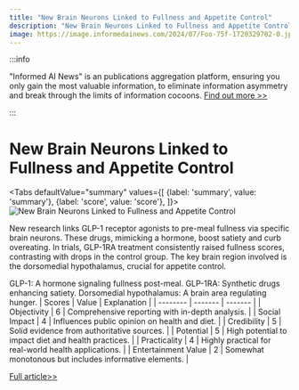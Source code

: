 ```yaml
---
title: "New Brain Neurons Linked to Fullness and Appetite Control"
description: "New Brain Neurons Linked to Fullness and Appetite Control"
image: https://image.informedainews.com/2024/07/Foo-75f-1720329702-0.jpg
---
```



:::info

"Informed AI News" is an publications aggregation platform, ensuring you only gain the most valuable information, to eliminate information asymmetry and break through the limits of information cocoons.  [Find out more >>](/)

:::

# New Brain Neurons Linked to Fullness and Appetite Control


<Tabs
	defaultValue="summary"
	values={[
	{label: 'summary', value: 'summary'},
	{label: 'score', value: 'score'},
]}>
<TabItem value="summary">
<img
  src="https://image.informedainews.com/2024/07/Foo-75f-1720329702-0.jpg"
  alt="New Brain Neurons Linked to Fullness and Appetite Control"
/>



New research links GLP-1 receptor agonists to pre-meal fullness via specific brain neurons. These drugs, mimicking a hormone, boost satiety and curb overeating. In trials, GLP-1RA treatment consistently raised fullness scores, contrasting with drops in the control group. The key brain region involved is the dorsomedial hypothalamus, crucial for appetite control.

GLP-1: A hormone signaling fullness post-meal.
GLP-1RA: Synthetic drugs enhancing satiety.
Dorsomedial hypothalamus: A brain area regulating hunger.
</TabItem>
<TabItem value="score">
	| Scores     | Value   | Explanation |
	| -------- | ------- | ------- |
	| Objectivity  | 6    | Comprehensive reporting with in-depth analysis.    |
	| Social Impact | 4     | Influences public opinion on health and diet.    |
	| Credibility    | 5    | Solid evidence from authoritative sources.    |
	| Potential    | 5    | High potential to impact diet and health practices.    |
	| Practicality    | 4    | Highly practical for real-world health applications.    |
	| Entertainment Value    | 2    | Somewhat monotonous but includes informative elements.    |
</TabItem>
</Tabs>

[Full article>>](https://www.cnbeta.com.tw/articles/science/1437349.htm)
